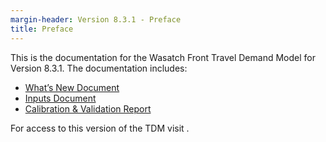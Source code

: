 ```yaml
---
margin-header: Version 8.3.1 - Preface
title: Preface
---
```


This is the documentation for the Wasatch Front Travel Demand Model for Version 8.3.1. The documentation includes:

 - [What's New Document](whats-new/2020-08-17/1-20200817-update.qmd)
 - [Inputs Document](downloads.qmd)
 - [Calibration & Validation Report](downloads.qmd)

For access to this version of the TDM visit .
